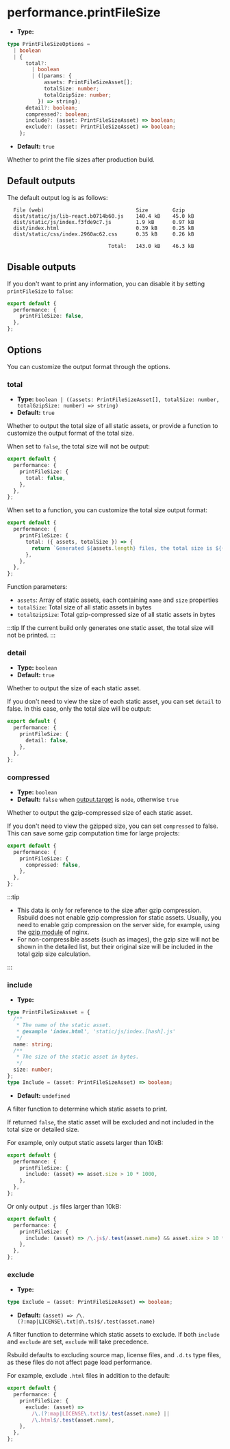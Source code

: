 # performance.printFileSize

- **Type:**

```ts
type PrintFileSizeOptions =
  | boolean
  | {
      total?:
        | boolean
        | ((params: {
            assets: PrintFileSizeAsset[];
            totalSize: number;
            totalGzipSize: number;
          }) => string);
      detail?: boolean;
      compressed?: boolean;
      include?: (asset: PrintFileSizeAsset) => boolean;
      exclude?: (asset: PrintFileSizeAsset) => boolean;
    };
```

- **Default:** `true`

Whether to print the file sizes after production build.

## Default outputs

The default output log is as follows:

```
  File (web)                              Size        Gzip
  dist/static/js/lib-react.b0714b60.js    140.4 kB    45.0 kB
  dist/static/js/index.f3fde9c7.js        1.9 kB      0.97 kB
  dist/index.html                         0.39 kB     0.25 kB
  dist/static/css/index.2960ac62.css      0.35 kB     0.26 kB

                                 Total:   143.0 kB    46.3 kB
```

## Disable outputs

If you don't want to print any information, you can disable it by setting `printFileSize` to `false`:

```ts
export default {
  performance: {
    printFileSize: false,
  },
};
```

## Options

You can customize the output format through the options.

### total

- **Type:** `boolean | ((assets: PrintFileSizeAsset[], totalSize: number, totalGzipSize: number) => string)`
- **Default:** `true`

Whether to output the total size of all static assets, or provide a function to customize the output format of the total size.

When set to `false`, the total size will not be output:

```ts
export default {
  performance: {
    printFileSize: {
      total: false,
    },
  },
};
```

When set to a function, you can customize the total size output format:

```ts
export default {
  performance: {
    printFileSize: {
      total: ({ assets, totalSize }) => {
        return `Generated ${assets.length} files, the total size is ${(totalSize / 1000).toFixed(1)} kB.`;
      },
    },
  },
};
```

Function parameters:

- `assets`: Array of static assets, each containing `name` and `size` properties
- `totalSize`: Total size of all static assets in bytes
- `totalGzipSize`: Total gzip-compressed size of all static assets in bytes

:::tip
If the current build only generates one static asset, the total size will not be printed.
:::

### detail

- **Type:** `boolean`
- **Default:** `true`

Whether to output the size of each static asset.

If you don't need to view the size of each static asset, you can set `detail` to false. In this case, only the total size will be output:

```ts
export default {
  performance: {
    printFileSize: {
      detail: false,
    },
  },
};
```

### compressed

- **Type:** `boolean`
- **Default:** `false` when [output.target](/config/output/target) is `node`, otherwise `true`

Whether to output the gzip-compressed size of each static asset.

If you don't need to view the gzipped size, you can set `compressed` to false. This can save some gzip computation time for large projects:

```ts
export default {
  performance: {
    printFileSize: {
      compressed: false,
    },
  },
};
```

:::tip

- This data is only for reference to the size after gzip compression. Rsbuild does not enable gzip compression for static assets. Usually, you need to enable gzip compression on the server side, for example, using the [gzip module](https://nginx.org/en/docs/http/ngx_http_gzip_module.html) of nginx.
- For non-compressible assets (such as images), the gzip size will not be shown in the detailed list, but their original size will be included in the total gzip size calculation.

:::

### include

- **Type:**

```ts
type PrintFileSizeAsset = {
  /**
   * The name of the static asset.
   * @example 'index.html', 'static/js/index.[hash].js'
   */
  name: string;
  /**
   * The size of the static asset in bytes.
   */
  size: number;
};
type Include = (asset: PrintFileSizeAsset) => boolean;
```

- **Default:** `undefined`

A filter function to determine which static assets to print.

If returned `false`, the static asset will be excluded and not included in the total size or detailed size.

For example, only output static assets larger than 10kB:

```ts
export default {
  performance: {
    printFileSize: {
      include: (asset) => asset.size > 10 * 1000,
    },
  },
};
```

Or only output `.js` files larger than 10kB:

```ts
export default {
  performance: {
    printFileSize: {
      include: (asset) => /\.js$/.test(asset.name) && asset.size > 10 * 1000,
    },
  },
};
```

### exclude

- **Type:**

```ts
type Exclude = (asset: PrintFileSizeAsset) => boolean;
```

- **Default:** `(asset) => /\.(?:map|LICENSE\.txt|d\.ts)$/.test(asset.name)`

A filter function to determine which static assets to exclude. If both `include` and `exclude` are set, `exclude` will take precedence.

Rsbuild defaults to excluding source map, license files, and `.d.ts` type files, as these files do not affect page load performance.

For example, exclude `.html` files in addition to the default:

```ts
export default {
  performance: {
    printFileSize: {
      exclude: (asset) =>
        /\.(?:map|LICENSE\.txt)$/.test(asset.name) ||
        /\.html$/.test(asset.name),
    },
  },
};
```
